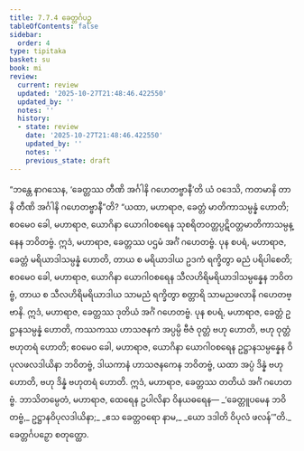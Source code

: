 ```yaml
---
title: 7.7.4 ခေတ္တင်္ဂပဉှ
tableOfContents: false
sidebar:
  order: 4
type: tipitaka
basket: su
book: mi
review:
  current: review
  updated: '2025-10-27T21:48:46.422550'
  updated_by: ''
  notes: ''
  history:
  - state: review
    date: '2025-10-27T21:48:46.422550'
    updated_by: ''
    notes: ''
    previous_state: draft
---
```



<ReviewStatus review={frontmatter.review} showDetails={true} />

<HypothesisAnnotation frontmatter={frontmatter} />

<DynamicBreadcrumb />

<Division number="288" book="mi" e="ch" v="28">

<Paragraph number="1999" book="mi">
“ဘန္တေ နာဂသေန, ‘ခေတ္တဿ တီဏိ အင်္ဂါနိ ဂဟေတဗ္ဗာနီ’တိ ယံ ဝဒေသိ, ကတမာနိ တာနိ တီဏိ အင်္ဂါနိ ဂဟေတဗ္ဗာနီ”တိ? “ယထာ, မဟာရာဇ, ခေတ္တံ မာတိကာသမ္ပန္နံ ဟောတိ; ဧဝမေဝ ခေါ, မဟာရာဇ, ယောဂိနာ ယောဂါဝစရေန သုစရိတဝတ္တပ္ပဋိဝတ္တမာတိကာသမ္ပန္နေန ဘဝိတဗ္ဗံ. ဣဒံ, မဟာရာဇ, ခေတ္တဿ ပဌမံ အင်္ဂံ ဂဟေတဗ္ဗံ.
</Paragraph>

<Paragraph number="2000" book="mi">
ပုန စပရံ, မဟာရာဇ, ခေတ္တံ မရိယာဒါသမ္ပန္နံ ဟောတိ, တာယ စ မရိယာဒါယ ဥဒကံ ရက္ခိတွာ ဓညံ ပရိပါစေတိ; ဧဝမေဝ ခေါ, မဟာရာဇ, ယောဂိနာ ယောဂါဝစရေန သီလဟိရိမရိယာဒါသမ္ပန္နေန ဘဝိတဗ္ဗံ, တာယ စ သီလဟိရိမရိယာဒါယ သာမညံ ရက္ခိတွာ စတ္တာရိ သာမညဖလာနိ ဂဟေတဗ္ဗာနိ. ဣဒံ, မဟာရာဇ, ခေတ္တဿ ဒုတိယံ အင်္ဂံ ဂဟေတဗ္ဗံ.
</Paragraph>

<Paragraph number="2001" book="mi">
ပုန စပရံ, မဟာရာဇ, ခေတ္တံ ဥဋ္ဌာနသမ္ပန္နံ ဟောတိ, ကဿကဿ ဟာသဇနကံ အပ္ပမ္ပိ ဗီဇံ ဝုတ္တံ ဗဟု ဟောတိ, ဗဟု ဝုတ္တံ ဗဟုတရံ ဟောတိ; ဧဝမေဝ ခေါ, မဟာရာဇ, ယောဂိနာ ယောဂါဝစရေန ဥဋ္ဌာနသမ္ပန္နေန ဝိပုလဖလဒါယိနာ ဘဝိတဗ္ဗံ, ဒါယကာနံ ဟာသဇနကေန ဘဝိတဗ္ဗံ, ယထာ အပ္ပံ ဒိန္နံ ဗဟု ဟောတိ, ဗဟု ဒိန္နံ ဗဟုတရံ ဟောတိ. ဣဒံ, မဟာရာဇ, ခေတ္တဿ တတိယံ အင်္ဂံ ဂဟေတဗ္ဗံ. ဘာသိတမ္ပေတံ, မဟာရာဇ, ထေရေန ဥပါလိနာ ဝိနယဓရေန—
</Paragraph>

<Paragraph number="2002" type="verses" book="mi">
_‘ခေတ္တူပမေန ဘဝိတဗ္ဗံ,_  
ဥဋ္ဌာနဝိပုလဒါယိနာ;_  
_ဧသ ခေတ္တဝရော နာမ,_  
_ယော ဒဒါတိ ဝိပုလံ ဖလန်’”တိ._  


</Paragraph>
</Division>

<Paragraph number="2003" type="center" book="mi">
ခေတ္တင်္ဂပဉှော စတုတ္ထော.
</Paragraph>